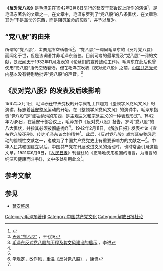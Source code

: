 '''《反对党八股》'''是[[毛泽东|毛泽东]]在1942年2月8日举行的延安干部会议上所作的演讲<ref name="ccdi">{{Cite web |url=http://www.ccdi.gov.cn/xcjy/lsjj/201405/t20140520_48532.html |title=党的三大优良作风的由来 |accessdate=2015-04-05 |archive-date=2015-04-13 |archive-url=https://web.archive.org/web/20150413141512/http://www.ccdi.gov.cn/xcjy/lsjj/201405/t20140520_48532.html |dead-url=no }}</ref>，是毛泽东著名的文章之一。在文章中，毛泽东罗列了“党八股”的八条罪状，在文章称其为“不是革命的东西，而是阻碍革命的东西”，并予以反对。

==“党八股”的由来==
所谓的“党八股”，主要是指空话套话<ref>[http://jds.cass.cn/UploadFiles/ztsjk/2010/12/201012151307376980.pdf 再议“党八股”] {{Wayback|url=http://jds.cass.cn/UploadFiles/ztsjk/2010/12/201012151307376980.pdf |date=20150412195618 }}，王也扬</ref>。“党八股”一词因毛泽东的《反对党八股》而闻名于世，但是该词语并非毛泽东首创。目前可考的最早提及“党八股”一词的文献，是[[张闻天|张闻天]]于1932年11月发表的《论我们的宣传鼓动工作》。毛泽东在此后也曾使用“党八股”指代空话套话。但在毛泽东发表《反对党八股》之前，[[中国共产党|中国共产党]]党内基本没有特别地批评“党八股”的声音。<ref name="qnjz">[http://www.qnjz.com/chuanmeishihua/201403/t20140321_9865531.htm 毛泽东反对党八股的历程及其文风建设的启示] {{Wayback|url=http://www.qnjz.com/chuanmeishihua/201403/t20140321_9865531.htm |date=20150412091124 }}，李进</ref>

==《反对党八股》的发表及后续影响==
1942年2月1日，毛泽东在中央党校的开学典礼上作题为《整顿学风党风文风》的演讲，标志着[[延安整风|延安整风]]运动的开始。在《整顿学风党风文风》的演讲中，毛泽东指责“党八股”是“藏垢纳污的东西，是主观主义和宗派主义的一种表现形式”。1942年2月8日，在延安干部会议上，毛泽东作《反对党八股》报告，罗列“党八股”的八大罪状，并指其必须被彻底抛弃<ref name="ccdi" />。1942年2月11日，《[[解放日报|解放日报]]》发表社论《宣布党八股死刑》，传达毛泽东该文的精神<ref name="qnjz" />。此后，《反对党八股》成为延安整风运动的纲领性文献之一，也成为了中国共产党党史上有重要影响力的文献之一<ref>[http://www.wxyjs.org.cn/jdylzywxyj/201308/t20130807_143163.htm 学规定，改作风，重温《反对党八股》] {{Wayback|url=http://www.wxyjs.org.cn/jdylzywxyj/201308/t20130807_143163.htm |date=20160304121926 }}，康慨</ref>。中华人民共和国建立以后，中国共产党在开展改进文风的活动时，也时常会引用这篇文章。1951年6月6日，《[[人民日报|人民日报]]》刊登社论《正确地使用祖国的语言，为语言的纯洁和健康而斗争!》，文中多处引用此文<ref name="qnjz" />。

== 参考文献 ==
{{Reflist|30em}}

== 参见 ==
* [[延安整风|延安整风]]

[[Category:毛泽东著作|Category:毛泽东著作]]
[[Category:中国共产党文化|Category:中国共产党文化]]
[[Category:解放日报社论|Category:解放日报社论]]